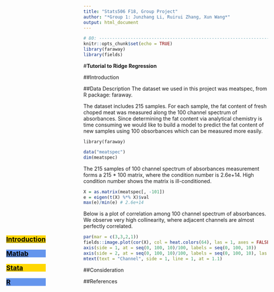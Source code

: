 ---
title: "Stats506 F18, Group Project"
author: "*Group 1: Junzhang Li, Ruirui Zhang, Xun Wang*"
output: html_document
---

```{r setup, include=FALSE}
# 80: --------------------------------------------------------------------------
knitr::opts_chunk$set(echo = TRUE)
library(faraway)
library(fields)
```

#**Tutorial to Ridge Regression**
<html>
<body>
<style>
  ul {list-style-type: none; 
    padding: 0; 
    margin: 0; 
    height: 100%; 
    position: fixed;
    left:17px;
    top:17%;}
</style>

<ul> 
  <font size="4.7">
  <li><a href="ridge_regression.html">
  <p style="color:#000000;background-color:#FFD700">**Introduction**</p></a></li> 
  <li><a href="Matlab.html">
  <p style="color:#000000;background-color:#6495ED">**Matlab**</p></a></li>
  <li><a href="Stata.html">
  <p style="color:#000000;background-color:#FFD700">**Stata**</p></a></li> 
  <li><a href="Project_R.html">
  <p style="color:#000000;background-color:#6495ED">**R**</p></a></li>
  </font>
</ul>

</body>
</html>

##Introduction


##Data Description
The dataset we used in this project was meatspec, from R package: faraway. 

The dataset includes 215 samples. For each sample, the fat content of fresh choped meat
was measured along the 100 channel spectrum of absorbances. 
Since determining the fat content via analytical chemistry is time consuming we would 
like to build a model to predict the fat content of new samples using 100 obsorbances 
which can be measured more easily.

```
library(faraway)
```

```{R dim, include = T,echo=FALSE}
data("meatspec")
dim(meatspec)
```

The 215 samples of 100 channel spectrum of absorbances measurement forms a 215 * 100 matrix, where the condition number is 2.6e+14. High condition number shows the matrix is ill-conditioned.

```{R conditional number,echo=FALSE}
X = as.matrix(meatspec[, -101])
e = eigen(t(X) %*% X)$val
max(e)/min(e) # 2.6e+14
```


Below is a plot of correlation among 100 channel spectrum of absorbances. We observe very high collinearity, where adjacent channels are almost perfectly correlated. 

```{R correlation,echo=FALSE}
par(mar = c(3,3,2,1))
fields::image.plot(cor(X), col = heat.colors(64), las = 1, axes = FALSE)
axis(side = 1, at = seq(0, 100, 10)/100, labels = seq(0, 100, 10))
axis(side = 2, at = seq(0, 100, 10)/100, labels = seq(0, 100, 10), las = 2)
mtext(text = "Channel", side = 1, line = 1, at = 1.1)
```

##Consideration

##References


